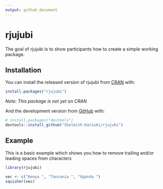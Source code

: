 ```yaml
---
output: github_document
---
```


# rjujubi

<!-- badges: start -->
<!-- badges: end -->

The goal of rjujubi is to show participants how to create a simple working package.

## Installation

You can install the released version of rjujubi from [CRAN](https://CRAN.R-project.org) with:

``` r
install.packages("rjujubi")
```

_Note: This package is not yet on CRAN_

And the development version from [GitHub](https://github.com/) with:

``` r
# install.packages("devtools")
devtools::install_github("Shelmith-Kariuki/rjujubi")
```
## Example

This is a basic example which shows you how to remove trailing and/or leading spaces from characters

```r
library(rjujubi)

vec <- c("Kenya ", "Tanzania ", "Uganda ")
squisher(vec)

```


